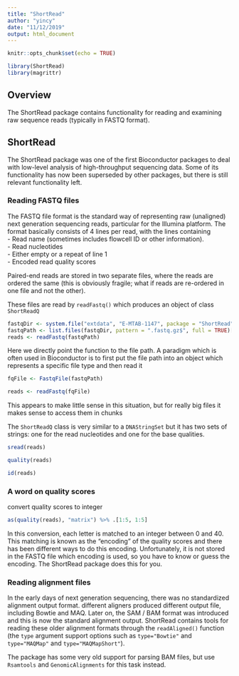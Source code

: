 ```yaml
---
title: "ShortRead"
author: "yincy"
date: "11/12/2019"
output: html_document
---
```


```r
knitr::opts_chunk$set(echo = TRUE)
```

```r
library(ShortRead)
library(magrittr)
```


## Overview  
The ShortRead package contains functionality for reading and examining raw sequence reads (typically in FASTQ format).  

## ShortRead  
The ShortRead package was one of the first Bioconductor packages to deal with low-level analysis of high-throughput sequencing data. Some of its functionality has now been superseded by other packages, but there is still relevant functionality left.  


### Reading FASTQ files  
The FASTQ file format is the standard way of representing raw (unaligned) next generation sequencing reads, particular for the Illumina platform. The format basically consists of 4 lines per read, with the lines containing  
- Read name (sometimes includes flowcell ID or other information).  
- Read nucleotides  
- Either empty or a repeat of line 1  
- Encoded read quality scores  

Paired-end reads are stored in two separate files, where the reads are ordered the same (this is obviously fragile; what if reads are re-ordered in one file and not the other).  

These files are read by `readFastq()` which produces an object of class `ShortReadQ`  
```r
fastqDir <- system.file("extdata", "E-MTAB-1147", package = "ShortRead")
fastqPath <- list.files(fastqDir, pattern = ".fastq.gz$", full = TRUE)[1]
reads <- readFastq(fastqPath)
```

Here we directly point the function to the file path. A paradigm which is often used in Bioconductor is to first put the file path into an object which represents a specific file type and then read it  

```r
fqFile <- FastqFile(fastqPath)
```

```r
reads <- readFastq(fqFile)
```


This appears to make little sense in this situation, but for really big files it makes sense to access them in chunks  


The `ShortReadQ` class is very similar to a `DNAStringSet` but it has two sets of strings: one for the read nucleotides and one for the base qualities.  

```r
sread(reads)
```

```r
quality(reads)
```

```r
id(reads)
```


### A word on quality scores  
convert quality scores to integer  
```r
as(quality(reads), "matrix") %>% .[1:5, 1:5]
```

In this conversion, each letter is matched to an integer between 0 and 40. This matching is known as the “encoding” of the quality scores and there has been different ways to do this encoding. Unfortunately, it is not stored in the FASTQ file which encoding is used, so you have to know or guess the encoding. The ShortRead package does this for you.  

### Reading alignment files  
In the early days of next generation sequencing, there was no standardized alignment output format. different aligners produced different output file, including Bowtie and MAQ. Later on, the SAM / BAM format was introduced and this is now the standard alignment output. ShortRead contains tools for reading these older alignment formats through the `readAligned()` function (the `type` argument support options such as `type="Bowtie"` and `type="MAQMap"` and `type="MAQMapShort"`).  

The package has some very old support for parsing BAM files, but use `Rsamtools` and `GenomicAlignments` for this task instead.  




